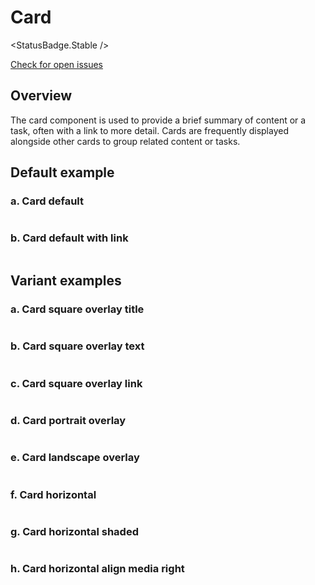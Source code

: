 
# Card

<StatusBadge.Stable />

<a href="https://github.com/uq-its-ss/design-system/issues" class="uq-button uq-button--text" target="_blank">Check for open issues</a>

## Overview

The card component is used to provide a brief summary of content or a task, often with a link to more detail. Cards are frequently displayed alongside other cards to group related content or tasks.

## Default example

### a. Card default

<Canvas withSource="none">
  <Story id="components-cards--card-default" />
</Canvas>

```html

```

### b. Card default with link

<Canvas withSource="none">
  <Story id="components-cards--card-default-with-link" />
</Canvas>

```html

```

## Variant examples

### a. Card square overlay title

<Canvas withSource="none">
  <Story id="components-cards--card-square-overlay-title" />
</Canvas>

```html

```

### b. Card square overlay text

<Canvas withSource="none">
  <Story id="components-cards--card-square-overlay-text" />
</Canvas>

```html

```

### c. Card square overlay link

<Canvas withSource="none">
  <Story id="components-cards--card-square-overlay-link" />
</Canvas>

```html

```

### d. Card portrait overlay

<Canvas withSource="none">
  <Story id="components-cards--card-portrait-overlay" />
</Canvas>

```html

```

### e. Card landscape overlay

<Canvas withSource="none">
  <Story id="components-cards--card-landscape-overlay" />
</Canvas>

```html

```

### f. Card horizontal

<Canvas withSource="none">
  <Story id="components-cards--card-horizontal" />
</Canvas>

```html

```

### g. Card horizontal shaded

<Canvas withSource="none">
  <Story id="components-cards--card-horizontal-shaded" />
</Canvas>

```html

```

### h. Card horizontal align media right

<Canvas withSource="none">
  <Story id="components-cards--card-horizontal-align-media-right" />
</Canvas>

```html

```
